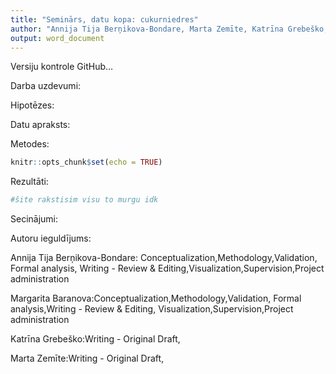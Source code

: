 ```yaml
---
title: "Seminārs, datu kopa: cukurniedres"
author: "Annija Tija Berņikova-Bondare, Marta Zemīte, Katrīna Grebeško, Margarita Baranova"
output: word_document
---
```

Versiju kontrole GitHub...


Darba uzdevumi:

Hipotēzes:

Datu apraksts:

Metodes:


```r
knitr::opts_chunk$set(echo = TRUE)
```

Rezultāti:

```r
#šite rakstisim visu to murgu idk
```



Secinājumi:


Autoru ieguldījums:

Annija Tija Berņikova-Bondare: Conceptualization,Methodology,Validation, Formal analysis, Writing - Review & Editing,Visualization,Supervision,Project administration

Margarita Baranova:Conceptualization,Methodology,Validation, Formal analysis,Writing - Review & Editing, Visualization,Supervision,Project administration

Katrīna Grebeško:Writing - Original Draft,

Marta Zemīte:Writing - Original Draft,


